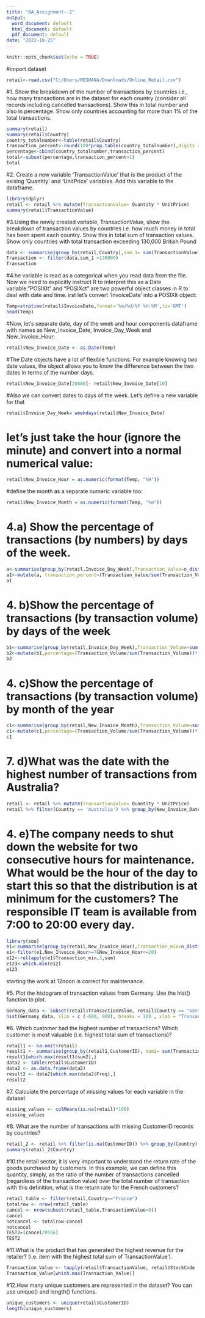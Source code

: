 ---
title: "BA_Assignment--2"
output:
  word_document: default
  html_document: default
  pdf_document: default
date: "2022-10-25"
---

```{r setup, include=FALSE}
knitr::opts_chunk$set(echo = TRUE)
```

#import dataset
```{r}
retail<-read.csv("C:/Users/MEGHANA/Downloads/Online_Retail.csv")
```

#1. Show the breakdown of the number of transactions by countries i.e., how many transactions are in the dataset for each country (consider all records including cancelled transactions). Show this in total number and also in percentage. Show only countries accounting for more than 1% of the total transactions. 
```{r}
summary(retail)
summary(retail$Country)
country_totalnumber<-table(retail$Country)
transaction_percent<-round(100*prop.table(country_totalnumber),digits = 2)
percentage<-cbind(country_totalnumber,transaction_percent)
total<-subset(percentage,transaction_percent>1)
total

```

#2. Create  a  new  variable  ‘TransactionValue’  that  is  the  product  of  the  exising  ‘Quantity’  and  ‘UnitPrice’ variables. Add this variable to the dataframe.
```{r}
library(dplyr)
retail <- retail %>% mutate(TransactionValue= Quantity * UnitPrice)
summary(retail$TransactionValue)
```

#3.Using the newly created variable, TransactionValue, show the breakdown of transaction values by countries i.e. how much money in total has been spent each country. Show this in total sum of transaction values. Show only countries with total transaction exceeding 130,000 British Pound
```{r}
data <- summarise(group_by(retail,Country),sum_1= sum(TransactionValue))
Transaction <- filter(data,sum_1 >130000)
Transaction
```

#4.he variable is read as a categorical when you read data  from  the  file.  Now  we  need  to  explicitly  instruct  R  to  interpret  this  as  a  Date  variable."POSIXlt" and "POSIXct" are two powerful object classes in R to deal with date and time.  irst let’s convert ‘InvoiceDate’ into a POSIXlt object: 


```{r}
Temp=strptime(retail$InvoiceDate,format='%m/%d/%Y %H:%M',tz='GMT') 
head(Temp)

```
#Now,  let’s  separate  date,  day  of  the  week  and  hour  components dataframe with names as New_Invoice_Date, Invoice_Day_Week and New_Invoice_Hour: 

```{r}
retail$New_Invoice_Date <- as.Date(Temp) 
```

#The Date objects have a lot of flexible functions. For example knowing two date values, the object allows you to know the difference between the two dates in terms of the number days.
```{r}
retail$New_Invoice_Date[20000]- retail$New_Invoice_Date[10] 
```
#Also we can convert dates to days of the week. Let’s define a new variable for that 

```{r}
retail$Invoice_Day_Week= weekdays(retail$New_Invoice_Date) 
```

# let’s  just  take  the  hour  (ignore the  minute)  and  convert  into  a  normal  numerical value: 
```{r}
retail$New_Invoice_Hour = as.numeric(format(Temp, "%H")) 
```

#define the month as a separate numeric variable too: 
```{r}
retail$New_Invoice_Month = as.numeric(format(Temp, "%m")) 
```

# 4.a) Show  the  percentage  of  transactions  (by  numbers)  by  days  of  the  week. 
```{r}
a<-summarise(group_by(retail,Invoice_Day_Week),Transaction_Value=n_distinct(InvoiceNo))
a1<-mutate(a, transaction_percent=(Transaction_Value/sum(Transaction_Value))*100)
a1
```

# 4. b)Show the percentage of transactions (by transaction volume) by days of the week 
```{r}
b1<-summarise(group_by(retail,Invoice_Day_Week),Transaction_Volume=sum(TransactionValue))
b2<-mutate(b1,percentage=(Transaction_Volume/sum(Transaction_Volume))*100)
b2
```

# 4. c)Show the percentage of transactions (by transaction volume) by month of the year 
```{r}
c1<-summarise(group_by(retail,New_Invoice_Month),Transaction_Volume=sum(TransactionValue))
c1<-mutate(c1,percentage=(Transaction_Volume/sum(Transaction_Volume))*100)
c1
```
# 7. d)What was the date with the highest number of transactions from Australia? 
```{r}
retail <- retail %>% mutate(TransactionValue= Quantity * UnitPrice)
retail %>% filter(Country == 'Australia') %>% group_by(New_Invoice_Date) %>% summarise(max=max(TransactionValue))
```

# 4. e)The company needs to shut down the website for two consecutive hours for maintenance. What would be the hour of the day to start this so that the distribution is at minimum for the customers? The responsible IT team is available from 7:00 to 20:00 every day. 
```{r}
library(zoo)
e1<-summarise(group_by(retail,New_Invoice_Hour),Transaction_min=n_distinct(InvoiceNo))
e1<-filter(e1,New_Invoice_Hour>=7&New_Invoice_Hour<=20)
e12<-rollapply(e1$Transaction_min,3,sum)
e123<-which.min(e12)
e123
```
starting the work at 12noon is correct for maintenance.

#5. Plot  the  histogram  of  transaction  values  from  Germany.  Use  the  hist()  function  to  plot.  

```{r}
Germany_data <- subset(retail$TransactionValue, retail$Country == "Germany")
hist(Germany_data, xlim = c (-600, 900), breaks = 100 , xlab = "Transaction Values of Germany", main = "Germany")
```

#6. Which customer had the highest number of transactions? Which customer is most valuable (i.e. highest total sum of transactions)?

```{r}
retail1 <- na.omit(retail)
result1 <- summarise(group_by(retail1,CustomerID), sum2= sum(TransactionValue))
result1[which.max(result1$sum2),]
data2 <- table(retail$CustomerID)
data2 <- as.data.frame(data2)
result2 <- data2[which.max(data2$Freq),]
result2
```

#7. Calculate the percentage of missing values for each variable in the dataset
```{r}
missing_values <- colMeans(is.na(retail)*100)
missing_values
```

#8. What  are  the  number  of  transactions  with  missing  CustomerID  records  by  countries?  
```{r}
retail_2 <- retail %>% filter(is.na(CustomerID)) %>% group_by(Country)
summary(retail_2$Country)
```


#10.the retail sector, it is very important to understand the return rate of the goods purchased by customers.  In  this  example,  we  can  define  this  quantity,  simply,  as  the  ratio  of  the  number  of transactions cancelled (regardless of the transaction value) over the total number of transaction with  this  definition,  what  is  the  return  rate  for  the  French  customers?   
```{r}
retail_table <- filter(retail,Country=="France")
totalrow <- nrow(retail_table)
cancel <- nrow(subset(retail_table,TransactionValue<0))
cancel
notcancel <- totalrow-cancel 
notcancel
TEST2=(cancel/8556)
TEST2
```

#11.What is the product that has generated the highest revenue for the retailer? (i.e. item with the highest total sum of TransactionValue’).
```{r}
Transaction_Value <- tapply(retail$TransactionValue, retail$StockCode  , sum)
Transaction_Value[which.max(Transaction_Value)]
```

#12.How many unique customers are represented in the dataset? You can use unique() and length() functions. 
```{r}
unique_customers <- unique(retail$CustomerID)
length(unique_customers)
```

